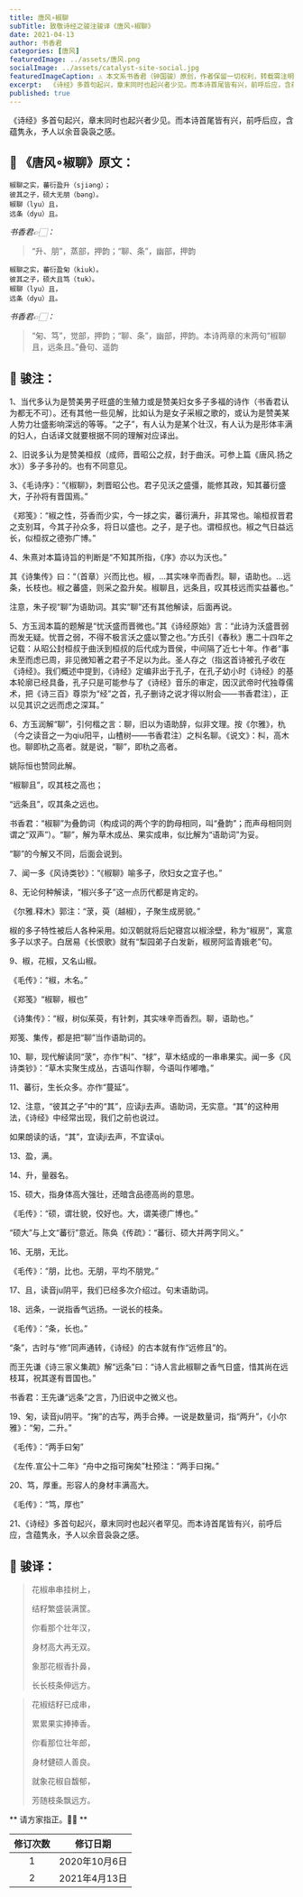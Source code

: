 ```yaml
---
title: 唐风∘椒聊
subTitle: 致敬诗经之骏注骏译《唐风∘椒聊》
date: 2021-04-13
author: 书香君
categories: [唐风]
featuredImage: ../assets/唐风.png
socialImage: ../assets/catalyst-site-social.jpg
featuredImageCaption: ⚠️️ 本文系书香君（钟国骏）原创，作者保留一切权利，转载需注明出处。
excerpt:  《诗经》多首句起兴，章末同时也起兴者少见。而本诗首尾皆有兴，前呼后应，含蕴隽永，予人以余音袅袅之感。  
published: true
---
```


《诗经》多首句起兴，章末同时也起兴者少见。而本诗首尾皆有兴，前呼后应，含蕴隽永，予人以余音袅袅之感。



## 🌼 《唐风∘椒聊》原文：

```
椒聊之实，蕃衍盈升（sjiəng）；
彼其之子，硕大无朋（bəng）。
椒聊（lyu）且，
远条（dyu）且。
```

*书香君👉🏻：*

> “升、朋”，蒸部，押韵；“聊、条”，幽部，押韵

```
椒聊之实，蕃衍盈匊（kiuk）。
彼其之子，硕大且笃（tuk）。
椒聊（lyu）且，
远条（dyu）且。
```

*书香君👉🏻：*

> “匊、笃”，觉部，押韵；“聊、条”，幽部，押韵。本诗两章的末两句“椒聊且，远条且。”叠句、遥韵


## 🍁️ 骏注：

1、当代多认为是赞美男子旺盛的生殖力或是赞美妇女多子多福的诗作（书香君认为都无不可）。还有其他一些见解，比如认为是女子采椒之歌的，或认为是赞美某人势力壮盛影响深远的等等。“之子”，有人认为是某个壮汉，有人认为是形体丰满的妇人，白话译文就要根据不同的理解对应译出。

2、旧说多认为是赞美桓叔（成师，晋昭公之叔，封于曲沃。可参上篇《唐风.扬之水》）多子多孙的。也有不同意见。

3、《毛诗序》：“《椒聊》，刺晋昭公也。君子见沃之盛彊，能修其政，知其蕃衍盛大，子孙将有晋国焉。”

《郑笺》：“椒之性，芬香而少实，今一捄之实，蕃衍满升，非其常也。喻桓叔晋君之支别耳，今其子孙众多，将日以盛也。之子，是子也。谓桓叔也。椒之气日益远长，似桓叔之德弥广博。”

4、朱熹对本篇诗旨的判断是“不知其所指，《序》亦以为沃也。”

其《诗集传》曰：“（首章）兴而比也。椒，…其实味辛而香烈。聊，语助也。…远条，长枝也。椒之蕃盛，则采之盈升矣。椒聊且，远条且，叹其枝远而实益蕃也。”

注意，朱子视“聊”为语助词。其实“聊”还有其他解读，后面再说。

5、方玉润本篇的题解是“忧沃盛而晋微也。”其《诗经原始》言：“此诗为沃盛晋弱而发无疑。忧晋之弱，不得不极言沃之盛以警之也。”方氏引《春秋》惠二十四年之记载：从昭公封桓叔于曲沃到桓叔的后代成为晋侯，中间隔了近七十年。作者“事未至而虑已周，非见微知著之君子不足以为此。圣人存之（指这首诗被孔子收在《诗经》。我们概述中提到，《诗经》定编非出于孔子，在孔子幼小时《诗经》的基本轮廓已经具备，孔子只是可能参与了《诗经》音乐的审定，因汉武帝时代独尊儒术，把《诗三百》尊崇为“经”之首，孔子删诗之说才得以附会——书香君注），正以见其识之远而虑之深耳。”

6、方玉润解“聊”，引何楷之言：聊，旧以为语助辞，似非文理。按《尔雅》，朹（今之读音之一为qiu阳平，山楂树——书香君注）之朻名聊。《说文》：朻，高木也。聊即朹之高者。就是说，“聊”，即朹之高者。

姚际恒也赞同此解。

“椒聊且”，叹其枝之高也；

“远条且”，叹其条之远也。

书香君：“椒聊”为叠韵词（构成词的两个字的韵母相同，叫“叠韵”；而声母相同则谓之“双声”）。“聊”，解为草木成丛、果实成串，似比解为“语助词”为妥。

“聊”的今解又不同，后面会说到。

7、闻一多《风诗类钞》：“《椒聊》喻多子，欣妇女之宜子也。”

8、无论何种解读，“椒兴多子”这一点历代都是肯定的。

《尔雅.释木》郭注：“莍，萸（越椒），子聚生成房貌。”

椒的多子特性被后人各种采用。如汉朝就将后妃寝宫以椒涂壁，称为“椒房”，寓意多子以求子。白居易《长恨歌》就有“梨园弟子白发新，椒房阿监青娥老”句。

9、椒，花椒，又名山椒。

《毛传》：“椒，木名。”

《郑笺》“椒聊，椒也”

《诗集传》：“椒，树似茱萸，有针刺，其实味辛而香烈。聊，语助也。”

郑笺、集传，都是把“聊”当作语助词的。

10、聊，现代解读同“莍”，亦作“朻”、“梂”，草木结成的一串串果实。闻一多《风诗类钞》：“草木实聚生成丛，古语叫作聊，今语叫作嘟噜。”

11、蕃衍，生长众多。亦作“蔓延”。

12、注意，“彼其之子”中的“其”，应读ji去声。语助词，无实意。“其”的这种用法，《诗经》中经常出现，我们之前也说过。

如果朗读的话，“其”，宜读ji去声，不宜读qi。

13、盈，满。

14、升，量器名。

15、硕大，指身体高大强壮，还暗含品德高尚的意思。

《毛传》：“硕，谓壮貌，佼好也。大，谓美德广博也。”

“硕大”与上文“蕃衍”意近。陈奂《传疏》：“蕃衍、硕大并两字同义。”

16、无朋，无比。

《毛传》：“朋，比也。无朋，平均不朋党。”

17、且，读音ju阴平，我们已经多次介绍过。句末语助词。

18、远条，一说指香气远扬。一说长的枝条。

《毛传》：“条，长也。”

“条”，古时与“修”同声通转，《诗经》的古本就有作“远修且”的。

而王先谦《诗三家义集疏》解“远条”曰：“诗人言此椒聊之香气日盛，惜其尚在远枝耳，祝其遂有晋国也。”

书香君：王先谦“远条”之言，乃旧说中之微义也。

19、匊，读音ju阴平。“掬”的古写，两手合捧。一说是数量词，指“两升”，《小尔雅》：“匊，二升。”

《毛传》：“两手曰匊”

《左传.宣公十二年》“舟中之指可掬矣”杜预注：“两手曰掬。”

20、笃，厚重。形容人的身材丰满高大。

《毛传》：“笃，厚也”

21、《诗经》多首句起兴，章末同时也起兴者罕见。而本诗首尾皆有兴，前呼后应，含蕴隽永，予人以余音袅袅之感。


## 🍁️ 骏译：


> 花椒串串挂树上，
> 
> 结籽繁盛装满筐。
> 
> 你看那个壮年汉，
> 
> 身材高大再无双。
> 
> 象那花椒香扑鼻，
> 
> 长长枝条伸远方。
> 

> 花椒结籽已成串，
> 
> 累累果实捧捧香。
> 
> 你看那位壮年郎，
> 
> 身材健硕人善良。
> 
> 就象花椒自馥郁，
> 
> 芳随枝条飘远方。
> 


** 请方家指正。🙏🏻 **

| 修订次数      | 修订日期 |
|   :----: |    :----:   |
|  1   | 2020年10月6日       |
|  2   | 2021年4月13日       |

